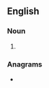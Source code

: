 ==English==

===Noun===
{{head|en|noun plural form}}

# {{plural of|chadri|lang=en}}

===Anagrams===
* {{anagrams|en|diarchs}}